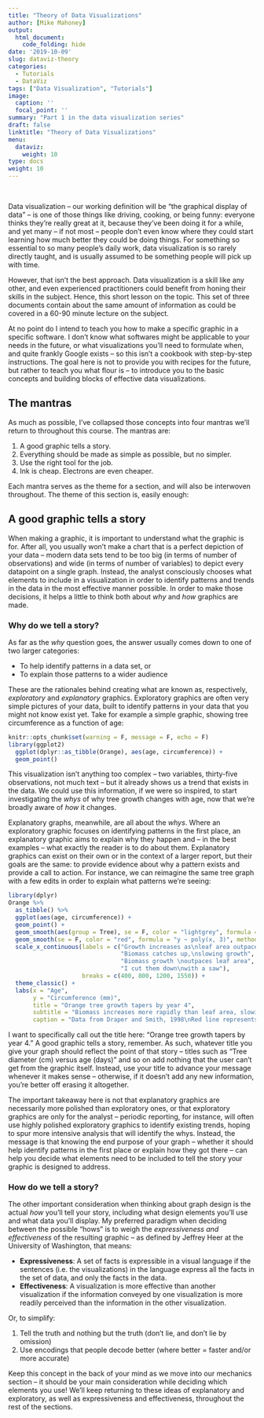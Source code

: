 ```yaml
---
title: "Theory of Data Visualizations"
author: [Mike Mahoney]
output:
  html_document:
    code_folding: hide
date: '2019-10-09'
slug: dataviz-theory
categories:
  - Tutorials
  - DataViz
tags: ["Data Visualization", "Tutorials"]
image:
  caption: ''
  focal_point: ''
summary: "Part 1 in the data visualization series"
draft: false
linktitle: "Theory of Data Visualizations"
menu:
  dataviz:
    weight: 10
type: docs
weight: 10
---
```


<br>

Data visualization -- our working definition will be "the graphical display of data" -- is one of those things like driving, cooking, or being funny: everyone thinks they're really great at it, because they've been doing it for a while, and yet many -- if not most -- people don't even know where they could start learning how much better they could be doing things. For something so essential to so many people's daily work, data visualization is so rarely directly taught, and is usually assumed to be something people will pick up with time.

However, that isn't the best approach. Data visualization is a skill like any other, and even experienced practitioners could benefit from honing their skills in the subject. Hence, this short lesson on the topic. This set of three documents contain about the same amount of information as could be covered in a 60-90 minute lecture on the subject.

At no point do I intend to teach you how to make a specific graphic in a specific software. I don't know what softwares might be applicable to your needs in the future, or what visualizations you'll need to formulate when, and quite frankly Google exists -- so this isn't a cookbook with step-by-step instructions. The goal here is not to provide you with recipes for the future, but rather to teach you what flour is -- to introduce you to the basic concepts and building blocks of effective data visualizations. 

## The mantras

As much as possible, I've collapsed those concepts into four mantras we'll return to throughout this course. The mantras are:

1. A good graphic tells a story.
2. Everything should be made as simple as possible, but no simpler.
3. Use the right tool for the job.
4. Ink is cheap. Electrons are even cheaper.

Each mantra serves as the theme for a section, and will also be interwoven throughout. The theme of this section is, easily enough:

## A good graphic tells a story

When making a graphic, it is important to understand what the graphic is for. After all, you usually won't make a chart that is a perfect depiction of your data -- modern data sets tend to be too big (in terms of number of observations) and wide (in terms of number of variables) to depict every datapoint on a single graph. Instead, the analyst consciously chooses what elements to include in a visualization in order to identify patterns and trends in the data in the most effective manner possible. In order to make those decisions, it helps a little to think both about _why_ and _how_ graphics are made.

### Why do we tell a story?

As far as the _why_ question goes, the answer usually comes down to one of two larger categories:

* To help identify patterns in a data set, or
* To explain those patterns to a wider audience

These are the rationales behind creating what are known as, respectively, _exploratory_ and _explanatory_ graphics. Exploratory graphics are often very simple pictures of your data, built to identify patterns in your data that you might not know exist yet. Take for example a simple graphic, showing tree circumference as a function of age:

```r
knitr::opts_chunk$set(warning = F, message = F, echo = F)
library(ggplot2)
  ggplot(dplyr::as_tibble(Orange), aes(age, circumference)) + 
  geom_point()
```

This visualization isn't anything too complex -- two variables, thirty-five observations, not much text -- but it already shows us a trend that exists in the data. We could use this information, if we were so inspired, to start investigating the _whys_ of why tree growth changes with age, now that we're broadly aware of _how_ it changes.

Explanatory graphs, meanwhile, are all about the _whys_. Where an exploratory graphic focuses on identifying patterns in the first place, an explanatory graphic aims to explain why they happen and -- in the best examples -- what exactly the reader is to do about them. Explanatory graphics can exist on their own or in the context of a larger report, but their goals are the same: to provide evidence about why a pattern exists and provide a call to action. For instance, we can reimagine the same tree graph with a few edits in order to explain what patterns we're seeing:

```r
library(dplyr)
Orange %>%
  as_tibble() %>%
  ggplot(aes(age, circumference)) + 
  geom_point() + 
  geom_smooth(aes(group = Tree), se = F, color = "lightgrey", formula = "y ~ poly(x, 3)", method = "lm") + 
  geom_smooth(se = F, color = "red", formula = "y ~ poly(x, 3)", method = "lm") +
  scale_x_continuous(labels = c("Growth increases as\nleaf area outpaces biomass", 
                                "Biomass catches up,\nslowing growth", 
                                "Biomass growth \noutpaces leaf area", 
                                "I cut them down\nwith a saw"),
                     breaks = c(400, 800, 1200, 1550)) + 
  theme_classic() + 
  labs(x = "Age",
       y = "Circumference (mm)",
       title = "Orange tree growth tapers by year 4",
       subtitle = "Biomass increases more rapidly than leaf area, slowing rate of growth once tree reaches 15cm",
       caption = "Data from Draper and Smith, 1998\nRed line represents mean growth curve, grey lines growth curves for individual trees.")
```

I want to specifically call out the title here: "Orange tree growth tapers by year 4." A good graphic tells a story, remember. As such, whatever title you give your graph should reflect the point of that story -- titles such as "Tree diameter (cm) versus age (days)" and so on add nothing that the user can't get from the graphic itself. Instead, use your title to advance your message whenever it makes sense -- otherwise, if it doesn't add any new information, you're better off erasing it altogether.

The important takeaway here is not that explanatory graphics are necessarily more polished than exploratory ones, or that exploratory graphics are only for the analyst -- periodic reporting, for instance, will often use highly polished exploratory graphics to identify existing trends, hoping to spur more intensive analysis that will identify the whys. Instead, the message is that knowing the end purpose of your graph -- whether it should help identify patterns in the first place or explain how they got there -- can help you decide what elements need to be included to tell the story your graphic is designed to address.

### How do we tell a story?

The other important consideration when thinking about graph design is the actual _how_ you'll tell your story, including what design elements you'll use and what data you'll display. My preferred paradigm when deciding between the possible "hows" is to weigh the _expressiveness and effectiveness_ of the resulting graphic -- as defined by Jeffrey Heer at the University of Washington, that means:

* **Expressiveness**: A set of facts is expressible in a visual language if the sentences (i.e. the visualizations) in the language express all the facts in the set of data, and only the facts in the data.  
* **Effectiveness**: A visualization is more effective than another visualization if the information conveyed by one visualization is more readily perceived than the information in the other visualization.

Or, to simplify:

1. Tell the truth and nothing but the truth (don’t lie, and don’t lie by omission) 
2. Use encodings that people decode better (where better = faster and/or more accurate)

Keep this concept in the back of your mind as we move into our mechanics section -- it should be your main consideration while deciding which elements you use! We'll keep returning to these ideas of explanatory and exploratory, as well as expressiveness and effectiveness, throughout the rest of the sections.
